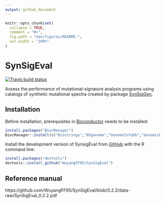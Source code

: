 ```yaml
---
output: github_document
---
```


<!-- README.md is generated from README.Rmd. Please edit that file -->

```r
knitr::opts_chunk$set(
  collapse = TRUE,
  comment = "#>",
  fig.path = "man/figures/README-",
  out.width = "100%"
)
```
# SynSigEval

<!-- badges: start -->

[![Travis build status](https://travis-ci.com/WuyangFF95/SynSigEval.svg?branch=0.2.2)](https://travis-ci.com/WuyangFF95/SynSigEval)

<!-- badges: end -->

Assess the performance of mutational-signature analysis
programs using catalogs of synthetic mutational spectra created
by package [SynSigGen](https://github.com/steverozen/SynSigGen).

## Installation

Before installation, prerequisites in 
[Bioconductor](https://www.bioconductor.org/)
needs to be installed:

```r
install.packages("BiocManager")
BiocManager::install(c("Biostrings","BSgenome","GenomeInfoDb","GenomicRanges"))
```

Install the development version of SynsigEval from [GitHub](https://github.com/) with the R command line:

``` r
install.packages("devtools")
devtools::install_github("WuyangFF95/SynSigEval")
```

## Reference manual

https://github.com/WuyangFF95/SynSigEval/blob/0.2.2/data-raw/SynSigEval_0.2.2.pdf
